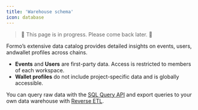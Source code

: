 ```yaml
---
title: 'Warehouse schema'
icon: database
---
```


> 🚧 This page is in progress. Please come back later. 🚧

Formo’s extensive data catalog provides detailed insights on events, users, andwallet profiles across chains.

- **Events** and **Users** are first-party data. Access is restricted to members of each workspace. 
- **Wallet profiles** do not include project-specific data and is globally accessible.

You can query raw data with the [SQL Query API](/api-reference/overview#sql-query-api) and export queries to your own data warehouse with [Reverse ETL](/data/reverse-etl).
